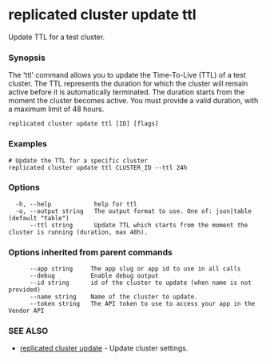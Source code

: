 # replicated cluster update ttl

Update TTL for a test cluster.

### Synopsis

The 'ttl' command allows you to update the Time-To-Live (TTL) of a test cluster. The TTL represents the duration for which the cluster will remain active before it is automatically terminated. The duration starts from the moment the cluster becomes active. You must provide a valid duration, with a maximum limit of 48 hours.

```
replicated cluster update ttl [ID] [flags]
```

### Examples

```
# Update the TTL for a specific cluster
replicated cluster update ttl CLUSTER_ID --ttl 24h
```

### Options

```
  -h, --help            help for ttl
  -o, --output string   The output format to use. One of: json|table (default "table")
      --ttl string      Update TTL which starts from the moment the cluster is running (duration, max 48h).
```

### Options inherited from parent commands

```
      --app string     The app slug or app id to use in all calls
      --debug          Enable debug output
      --id string      id of the cluster to update (when name is not provided)
      --name string    Name of the cluster to update.
      --token string   The API token to use to access your app in the Vendor API
```

### SEE ALSO

* [replicated cluster update](replicated-cli-cluster-update)	 - Update cluster settings.

